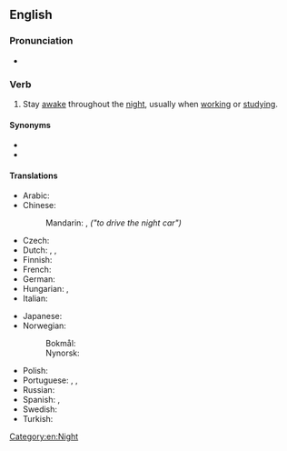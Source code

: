 ==English==

===Pronunciation===
* {{audio|en|En-au-pull an all-nighter.ogg|Audio (AU)}}

===Verb===
{{en-verb|*}}

# {{lb|en|idiomatic|informal}} Stay [[awake]] throughout the [[night]], usually when [[work]]ing or [[study]]ing.

====Synonyms====
* {{l|en|burn the midnight oil}}
* {{l|en|elucubrate}}

====Translations====
{{trans-top|work throughout the night}}
* Arabic: {{t|ar|سهر طول الليل}}
* Chinese:
*: Mandarin: {{t+|cmn|開夜車|sc=Hani}}, {{t+|cmn|开夜车|tr=kāi yèchē|sc=Hani}} ''("to drive the night car")''
* Czech: {{t-needed|cs}}
* Dutch: {{t|nl|[[een]] [[nachtje]] [[doorhalen]]}}, {{t|nl|[[een]] [[nacht]] [[doorhalen]]}}, {{t|nl|lucubreren}}
* Finnish: {{t|fi|valvoa yötä myöten}}
* French: {{t|fr|passer une nuit blanche}}
* German: {{qualifier|literally "to work on a night shift"}} {{t|de|eine Nachtschicht einlegen}}
* Hungarian: {{t+|hu|éjszakázik}}, {{t|hu|[[végigdolgozza]] [[az]] [[éjszakát]]}}
* Italian: {{t-needed|it}}
{{trans-mid}}
* Japanese: {{t+|ja|徹夜|tr=てつやする, tetsuya suru|alt=徹夜する|sc=Jpan}}
* Norwegian:
*: Bokmål: {{t+|nb|døgne}}
*: Nynorsk: {{t|nn|døgne}}
* Polish: {{t|pl|zarwać noc}} {{qualifier|informal}}
* Portuguese: {{t|pt|passar a noite em claro}}, {{t|pt|virar a noite}}, {{t|pt|fazer uma direta}} {{qualifier|informal}}
* Russian: {{t|ru|труди́ться всю ночь напролёт}}
* Spanish: {{t+|es|trasnochar}}, {{t|es|pasar la noche en claro}}
* Swedish: {{t+|sv|dygna}}
* Turkish: {{t+|tr|sabahlamak}}
{{trans-bottom}}

[[Category:en:Night]]